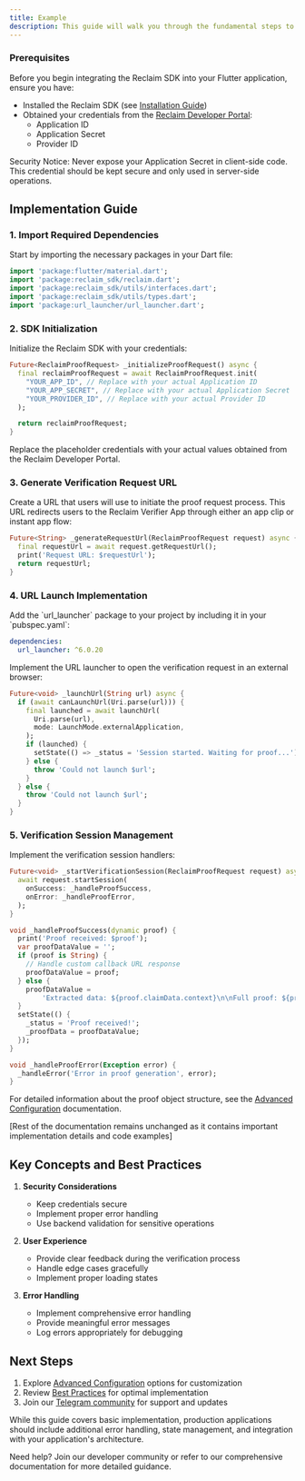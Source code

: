 ```yaml
---
title: Example
description: This guide will walk you through the fundamental steps to integrate Reclaim's proof verification system into your Flutter application.
---
```


### Prerequisites

Before you begin integrating the Reclaim SDK into your Flutter application, ensure you have:

- Installed the Reclaim SDK (see [Installation Guide](./installation))
- Obtained your credentials from the [Reclaim Developer Portal](https://dev.reclaimprotocol.org/):
  - Application ID
  - Application Secret
  - Provider ID

<Callout type="warning">
  Security Notice: Never expose your Application Secret in client-side code. This credential should be kept secure and only used in server-side operations.
</Callout>

## Implementation Guide

### 1. Import Required Dependencies

Start by importing the necessary packages in your Dart file:

```dart
import 'package:flutter/material.dart';
import 'package:reclaim_sdk/reclaim.dart';
import 'package:reclaim_sdk/utils/interfaces.dart';
import 'package:reclaim_sdk/utils/types.dart';
import 'package:url_launcher/url_launcher.dart';
```

### 2. SDK Initialization

Initialize the Reclaim SDK with your credentials:

```dart
Future<ReclaimProofRequest> _initializeProofRequest() async {
  final reclaimProofRequest = await ReclaimProofRequest.init(
    "YOUR_APP_ID", // Replace with your actual Application ID
    "YOUR_APP_SECRET", // Replace with your actual Application Secret
    "YOUR_PROVIDER_ID", // Replace with your actual Provider ID
  );

  return reclaimProofRequest;
}
```

<Callout type="info">
  Replace the placeholder credentials with your actual values obtained from the Reclaim Developer Portal.
</Callout>

### 3. Generate Verification Request URL

Create a URL that users will use to initiate the proof request process. This URL redirects users to the Reclaim Verifier App through either an app clip or instant app flow:

```dart
Future<String> _generateRequestUrl(ReclaimProofRequest request) async {
  final requestUrl = await request.getRequestUrl();
  print('Request URL: $requestUrl');
  return requestUrl;
}
```

### 4. URL Launch Implementation

<Callout type="info">
  Add the `url_launcher` package to your project by including it in your `pubspec.yaml`:

```yaml
dependencies:
  url_launcher: ^6.0.20
```
</Callout>

Implement the URL launcher to open the verification request in an external browser:

```dart
Future<void> _launchUrl(String url) async {
  if (await canLaunchUrl(Uri.parse(url))) {
    final launched = await launchUrl(
      Uri.parse(url),
      mode: LaunchMode.externalApplication,
    );
    if (launched) {
      setState(() => _status = 'Session started. Waiting for proof...');
    } else {
      throw 'Could not launch $url';
    }
  } else {
    throw 'Could not launch $url';
  }
}
```

### 5. Verification Session Management

Implement the verification session handlers:

```dart
Future<void> _startVerificationSession(ReclaimProofRequest request) async {
  await request.startSession(
    onSuccess: _handleProofSuccess,
    onError: _handleProofError,
  );
}

void _handleProofSuccess(dynamic proof) {
  print('Proof received: $proof');
  var proofDataValue = '';
  if (proof is String) {
    // Handle custom callback URL response
    proofDataValue = proof;
  } else {
    proofDataValue =
        'Extracted data: ${proof.claimData.context}\n\nFull proof: ${proof.toString()}';
  }
  setState(() {
    _status = 'Proof received!';
    _proofData = proofDataValue;
  });
}

void _handleProofError(Exception error) {
  _handleError('Error in proof generation', error);
}
```

For detailed information about the proof object structure, see the [Advanced Configuration](../advance-configurations/advance-options#understanding-the-proof-structure) documentation.

[Rest of the documentation remains unchanged as it contains important implementation details and code examples]

## Key Concepts and Best Practices

1. **Security Considerations**
   - Keep credentials secure
   - Implement proper error handling
   - Use backend validation for sensitive operations

2. **User Experience**
   - Provide clear feedback during the verification process
   - Handle edge cases gracefully
   - Implement proper loading states

3. **Error Handling**
   - Implement comprehensive error handling
   - Provide meaningful error messages
   - Log errors appropriately for debugging

## Next Steps

1. Explore [Advanced Configuration](../advance-configurations/advance-options) options for customization
2. Review [Best Practices](./best-practices) for optimal implementation
3. Join our [Telegram community](https://t.me/protocolreclaim) for support and updates

<Callout type="info">
  While this guide covers basic implementation, production applications should include additional error handling, state management, and integration with your application's architecture.
</Callout>

Need help? Join our developer community or refer to our comprehensive documentation for more detailed guidance.
